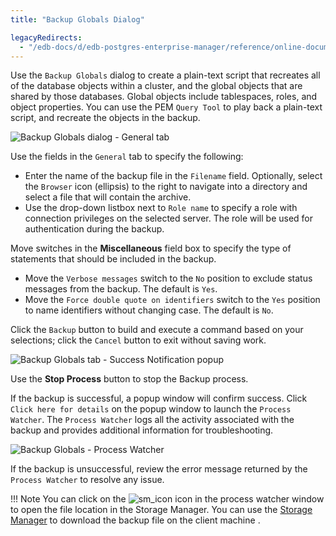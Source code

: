 ```yaml
---
title: "Backup Globals Dialog"

legacyRedirects:
  - "/edb-docs/d/edb-postgres-enterprise-manager/reference/online-documentation/8.0/backup_globals_dialog.html"
---
```


<div id="backup_globals_dialog" class="registered_link"></div>

Use the `Backup Globals` dialog to create a plain-text script that recreates all of the database objects within a cluster, and the global objects that are shared by those databases. Global objects include tablespaces, roles, and object properties. You can use the PEM `Query Tool` to play back a plain-text script, and recreate the objects in the backup.

![Backup Globals dialog - General tab](../images/backup_globals_general.png)

Use the fields in the `General` tab to specify the following:

-   Enter the name of the backup file in the `Filename` field. Optionally, select the `Browser` icon (ellipsis) to the right to navigate into a directory and select a file that will contain the archive.
-   Use the drop-down listbox next to `Role name` to specify a role with connection privileges on the selected server. The role will be used for authentication during the backup.

Move switches in the **Miscellaneous** field box to specify the type of statements that should be included in the backup.

-   Move the `Verbose messages` switch to the `No` position to exclude status messages from the backup. The default is `Yes`.
-   Move the `Force double quote on identifiers` switch to the `Yes` position to name identifiers without changing case. The default is `No`.

Click the `Backup` button to build and execute a command based on your selections; click the `Cancel` button to exit without saving work.

![Backup Globals tab - Success Notification popup](../images/backup_globals_messages.png)

Use the **Stop Process** button to stop the Backup process.

If the backup is successful, a popup window will confirm success. Click `Click here for details` on the popup window to launch the `Process Watcher`. The `Process Watcher` logs all the activity associated with the backup and provides additional information for troubleshooting.

![Backup Globals - Process Watcher](../images/backup_globals_process_watcher.png)

If the backup is unsuccessful, review the error message returned by the `Process Watcher` to resolve any issue.

!!! Note
    You can click on the ![sm_icon](../images/sm_icon.png) icon in the process watcher window to open the file location in the Storage Manager. You can use the [Storage Manager](05_storage_manager/#storage_manager) to download the backup file on the client machine .
